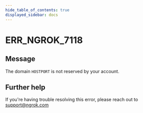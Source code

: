 ```yaml
---
hide_table_of_contents: true
displayed_sidebar: docs
---
```



# ERR_NGROK_7118

## Message

The domain `HOSTPORT` is not reserved by your account.

<ErrorDetails error="err_ngrok_7118" />

## Further help

If you're having trouble resolving this error, please reach out to [support@ngrok.com](mailto:support@ngrok.com?subject=Help%20with%20ERR_NGROK_7118)
